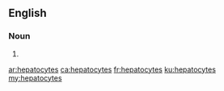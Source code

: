 ==English==

===Noun===
{{head|en|plural}}

# {{plural of|hepatocyte|lang=en|nocat=1}}

[[ar:hepatocytes]]
[[ca:hepatocytes]]
[[fr:hepatocytes]]
[[ku:hepatocytes]]
[[my:hepatocytes]]